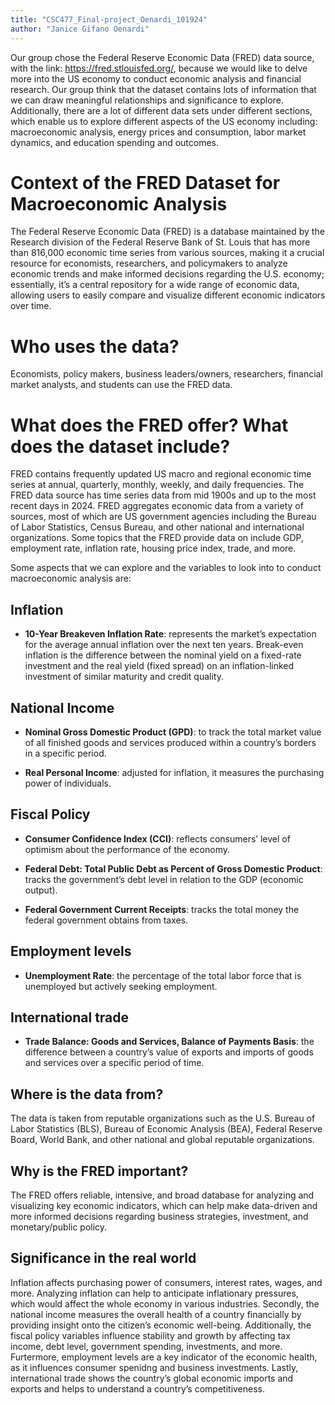 ```yaml
---
title: "CSC477_Final-project_Oenardi_101924"
author: "Janice Gifano Oenardi"
---
```



Our group chose the Federal Reserve Economic Data (FRED) data source, with the link: <https://fred.stlouisfed.org/>, because we would like to delve more into the US economy to conduct economic analysis and financial research. Our group think that the dataset contains lots of information that we can draw meaningful relationships and significance to explore. Additionally, there are a lot of different data sets under different sections, which enable us to explore different aspects of the US economy including: macroeconomic analysis, energy prices and consumption, labor market dynamics, and education spending and outcomes. 


# Context of the FRED Dataset for Macroeconomic Analysis
The Federal Reserve Economic Data (FRED) is a database maintained by the Research division of the Federal Reserve Bank of St. Louis that has more than 816,000 economic time series from various sources, making it a crucial resource for economists, researchers, and policymakers to analyze economic trends and make informed decisions regarding the U.S. economy; essentially, it's a central repository for a wide range of economic data, allowing users to easily compare and visualize different economic indicators over time.

# Who uses the data?

Economists, policy makers, business leaders/owners, researchers, financial market analysts, and students can use the FRED data. 

# What does the FRED offer? What does the dataset include?

FRED contains frequently updated US macro and regional economic time series at annual, quarterly, monthly, weekly, and daily frequencies. The FRED data source has time series data from mid 1900s and up to the most recent days in 2024. FRED aggregates economic data from a variety of sources, most of which are US government agencies including the Bureau of Labor Statistics, Census Bureau, and other national and international organizations. Some topics that the FRED provide data on include GDP, employment rate, inflation rate, housing price index, trade, and more.

Some aspects that we can explore and the variables to look into to conduct macroeconomic analysis are:

## Inflation

- **10-Year Breakeven Inflation Rate**: represents the market's expectation for the average annual inflation over the next ten years. Break-even inflation is the difference between the nominal yield on a fixed-rate investment and the real yield (fixed spread) on an inflation-linked investment of similar maturity and credit quality.

## National Income

- **Nominal Gross Domestic Product (GPD)**: to track the  total market value  of all finished goods and services produced within a country's borders in a specific period.

- **Real Personal Income**: adjusted for inflation, it measures the purchasing power of individuals.

## Fiscal Policy
- **Consumer Confidence Index (CCI)**: reflects consumers' level of optimism about the performance of the economy.

- **Federal Debt: Total Public Debt as Percent of Gross Domestic Product**: tracks the government's debt level in relation to the GDP (economic output).

- **Federal Government Current Receipts**: tracks the total money the federal government obtains from taxes.

## Employment levels

- **Unemployment Rate**: the percentage of the total labor force that is unemployed but actively seeking employment.

## International trade

- **Trade Balance: Goods and Services, Balance of Payments Basis**: the difference between a country's value of exports and imports of goods and services over a specific period of time.


## Where is the data from?

The data is taken from reputable organizations such as the U.S. Bureau of Labor Statistics (BLS), Bureau of Economic Analysis (BEA), Federal Reserve Board, World Bank, and other national and global reputable organizations.

## Why is the FRED important?

The FRED offers reliable, intensive, and broad database for analyzing and visualizing key economic indicators, which can help make data-driven and more informed decisions regarding business strategies, investment, and monetary/public policy.

## Significance in the real world

Inflation affects purchasing power of consumers, interest rates, wages, and more. Analyzing inflation can help to anticipate inflationary pressures, which would affect the whole economy in various industries. Secondly, the national income measures the overall health of a country financially by providing insight onto the citizen's economic well-being. Additionally, the fiscal policy variables influence stability and growth by affecting tax income, debt level, government spending, investments, and more. Furtermore, employment levels are a key indicator of the economic health, as it influences consumer spenidng and business investments. Lastly, international trade shows the country's global economic imports and exports and helps to understand a country's competitiveness.



